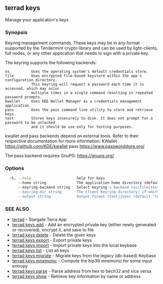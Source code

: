 ## terrad keys

Manage your application's keys

### Synopsis

Keyring management commands. These keys may be in any format supported by the
Tendermint crypto library and can be used by light-clients, full nodes, or any other application
that needs to sign with a private key.

The keyring supports the following backends:

    os          Uses the operating system's default credentials store.
    file        Uses encrypted file-based keystore within the app's configuration directory.
                This keyring will request a password each time it is accessed, which may occur
                multiple times in a single command resulting in repeated password prompts.
    kwallet     Uses KDE Wallet Manager as a credentials management application.
    pass        Uses the pass command line utility to store and retrieve keys.
    test        Stores keys insecurely to disk. It does not prompt for a password to be unlocked
                and it should be use only for testing purposes.

kwallet and pass backends depend on external tools. Refer to their respective documentation for more
information:
    KWallet     https://github.com/KDE/kwallet
    pass        https://www.passwordstore.org/

The pass backend requires GnuPG: https://gnupg.org/


### Options

```sh Terrad
  -h, --help                     help for keys
      --home string              The application home directory (default "terra")
      --keyring-backend string   Select keyring's backend (os|file|test) (default "os")
      --keyring-dir string       The client Keyring directory; if omitted, the default 'home' directory will be used
      --output string            Output format (text|json) (default "text")
```

### SEE ALSO

* [terrad](terrad.md)	 - Stargate Terra App
* [terrad keys add](terrad_keys_add.md)	 - Add an encrypted private key (either newly generated or recovered), encrypt it, and save to <name> file
* [terrad keys delete](terrad_keys_delete.md)	 - Delete the given keys
* [terrad keys export](terrad_keys_export.md)	 - Export private keys
* [terrad keys import](terrad_keys_import.md)	 - Import private keys into the local keybase
* [terrad keys list](terrad_keys_list.md)	 - List all keys
* [terrad keys migrate](terrad_keys_migrate.md)	 - Migrate keys from the legacy (db-based) Keybase
* [terrad keys mnemonic](terrad_keys_mnemonic.md)	 - Compute the bip39 mnemonic for some input entropy
* [terrad keys parse](terrad_keys_parse.md)	 - Parse address from hex to bech32 and vice versa
* [terrad keys show](terrad_keys_show.md)	 - Retrieve key information by name or address



